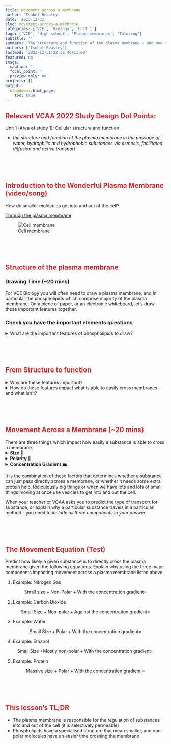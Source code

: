 ```yaml
---
title: Movement across a membrane
author: 'Isobel Beasley'
date: '2023-12-31'
slug: movement-across-a-membrane
categories: ['VCE', 'Biology', 'Unit 1']
tags: ['VCE', 'High school', 'Plasma membranes', 'Tutoring']
subtitle: ''
summary: 'The structure and function of the plasma membrane - and how they are related to each other. '
authors: ['Isobel Beasley']
lastmod: '2023-12-31T22:38:40+11:00'
featured: no
image:
  caption: ''
  focal_point: ''
  preview_only: no
projects: []
output:
  blogdown::html_page:
    toc: true
---
```



<h2 style="color:#D32F2F">
Relevant VCAA 2022 Study Design Dot Points:    
</h2> 

Unit 1 (Area of study 1): Cellular structure and function

- *the structure and function of the plasma membrane in the passage of water, hydrophilic and hydrophobic substances via osmosis, facilitated diffusion and active transport* 

<br> 
<br> 
<br>

<h2 style="color:#D32F2F"> Introduction to the Wonderful Plasma Membrane (video/song) </h2>
 
 How do smaller molecules get into and out of the cell? 
 
[Through the plasma membrane](../../VCE-Biology/thats-membrane-transport.mp4)

![Cell membrane](../../VCE-Biology/Cell-membrane-detailed-diagram.jpg) 

<br>
<br>
<br>

<h2 style="color:#D32F2F"> Structure of the plasma membrane </h2>

<h3> Drawing Time (~20 mins) </h3>

For VCE Biology you will often need to draw a plasma membrane, and in particular the phospholipids which comprise majority of the plasma membrane. On a piece of paper, or an electronic whiteboard, let's draw these important features together. 


<h3> Check you have the important elements questions </h3>

<details> 
         <summary> What are the important features of phospholipids to draw? </summary>
         Phospholipids need their hydrophilic head and hydrophobic tails (x2)
</details>

<br>
<br>
<br>

<h2 style="color:#D32F2F"> From Structure to function </h2>


<details> 
        <summary> Why are these features important? </summary>
        The tails are attracted to each other so they form the distinctive *'bi-layer'* of the membrane (i.e. the two layers of phospholipids which make up the plasma membrane). The tails then become part of the centre of the plasma membrane - which repel hydrophilic substances.  This structure means the plasma membrane is *'selectively permeable' - i.e. it regulates the movement of substances into and out of the cell.*
</details>

<details>
    <summary> How do these features impact what is able to easily cross membranes - and what isn't? </summary>
    Because the plasma membrane is selectively permeable, only some substances can cross the membrane with ease. Others have a more difficult time. How easy or hard a substance finds crossing the membrane through jumping between the phospholipids is due to the size of the gaps between phospholipids and whether the substance is repelled by the tails. 
</details>

<br>
<br>
<br>

<h2 style="color:#D32F2F"> Movement Across a Membrane (~20 mins) </h2>

There are three things which impact how easily a substance is able to cross a membrane. <div>
<details> 
         <summary> <b> Size 💢 </b> </summary>

- Smaller substances can fit between the gaps in phospholipids - and don't need a protein helper.
- Big substances need a larger gap, which can be created by a protein channel or gate.

</details>
</div>

<details>
         <summary> <b> Polarity 🎣 </b> </summary>

- Non-polar (hydrophobic) molecules are not repelled by the phospholipid tails - and thus don't need a protein helper.
- Polar (hydrophilic) molecules are repelled, and need a protein helper (like a channel or gate) to shield them

</details>

<details> 
         <summary> <b> Concentration Gradient 🏔️ </b> </summary>

- Natures tendency is for substances to move from high to low concentrations.
- Energy is required if we are to go in the opposite direction of nature / concentration gradient
- Protein helpers are needed to get ATP converted to ADP + Pi at the right place and time (when going against the gradient)

</details> 

It is the combination of these factors that determines whether a substance can just pass directly across a membrane, or whether it needs some extra protein help. Ridiculously big things or when we have lots and lots of small things moving at once use vesicles to get into and out the cell.  

When your teacher or VCAA asks you to predict the type of transport for substance, or explain why a particular substance travels in a particular method - you need to *include all three components in your answer.* 

<br>
<br>
<br>

<h2 style="color:#D32F2F">  The Movement Equation (Test) </h2>

Predict how likely a given substance is to directly cross the plasma membrane given the following equations. Explain why using the three major components impacting movement across a plasma membrane listed above. 

1. Example: Nitrogen Gas

$$ \text{Small size} + \text{Non-Polar} + \text{With the concentration gradient} = $$

2. Example: Carbon Dioxide

$$\text{Small Size} +  \text{Non-polar} + \text{Against the concentration gradient} = $$

3. Example: Water

$$\text{Small Size} + \text {Polar} + \text{With the concentration gradient} = $$

4. Example: Ethanol

$$ \text{Small~Size +}\text{Mostly non-polar} + \text{With the concentration gradient} = $$

5. Example: Protein 

$$ \text{Massive size + Polar} + \text{With the concentration gradient = } $$

<br>
<br>
<br>


<h2 style="color:#D32F2F">  This lesson's TL;DR </h2>

- The plasma membrane is responsible for the regulation of substances into and out of the cell (it is selectively permeable)
- Phospholipids have a specialised structure that mean smaller, and non-polar molecules have an easier time crossing the membrane

